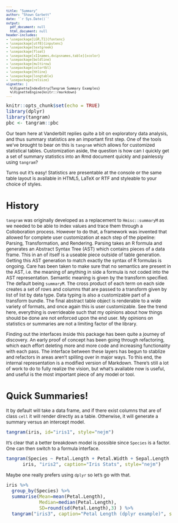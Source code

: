 ```yaml
---
title: "Summary"
author: "Shawn Garbett"
date: '`r Sys.Date()`'
output:
  pdf_document: null
  html_document: null
header-includes:
- \usepackage[LGR,T1]{fontenc}
- \usepackage[utf8]{inputenc}
- \usepackage{textgreek}
- \usepackage{float}
- \usepackage[x11names,dvipsnames,table]{xcolor}
- \usepackage{boldline}
- \usepackage{multirow}
- \usepackage{colortbl}
- \usepackage{hhline}
- \usepackage{longtable}
- \usepackage{relsize}
vignette: |
  %\VignetteIndexEntry{Tangram Summary Examples}
  %\VignetteEngine{knitr::rmarkdown}
---
```


<style type="text/css">

body, td {
   font-size: 12px;
}
code.r{
  font-size: 12px;
}
pre {
  font-size: 10px
}
</style>

```r
knitr::opts_chunk$set(echo = TRUE)
library(dplyr)
library(tangram)
pbc <- tangram::pbc
```
Our team here at Vanderbilt replies quite a bit on exploratory data analysis, and thus summary statistics are an important first step. One of the tools we've brought to bear on this is `tangram` which allows for customized statistical tables. Customization aside, the question is how can I quickly get a set of summary statistics into an Rmd document quickly and painlessly using `tangram`?

Turns out it's easy! Statistics are presentable at the console or the same table layout is available in HTML5, LaTeX or RTF and styleable to your choice of styles.

# History

`tangram` was originally developed as a replacement to `Hmisc::summaryM` as we needed to be able to index values and trace them through a Colloboration process. However to do that, a framework was invented that allowed for complete user customization at each step of the pipeline: Parsing, Transformation, and Rendering. Parsing takes an R formula and generates an Abstract Syntax Tree (AST) which contains pieces of a data frame. This in an of itself is a useable piece outside of table generation. Getting this AST generation to match exactly the syntax of R formulas is ongoing. Care has been taken to make sure that no semantics are present in the AST, i.e. the meaning of anything in side a formula is not coded into the AST representation. Semantic meaning is given by the transform specified. The default being `summaryM`. The cross product of each term on each side creates a set of rows and columns that are passed to a transform given by list of list by data type. Data typing is also a customizable part of a transform bundle. The final abstract table object is renderable to a wide variety of formats, and once again this is user customizable. See the trend here, everything is overrideable such that my opinions about how things should be done are not enforced upon the end user. My opinions on statistics or summaries are not a limiting factor of the library.

Finding out the interfaces inside this package has been quite a journey of discovery. An early proof of concept has been going through refactoring, which each effort deleting more and more code and increasing functionality with each pass. The interface between these layers has begun to stablize and refactors in areas aren't spilling over in major ways. To this end, the internal representation is a modified version of Markdown. There's still a lot of work to do to fully realize the vision, but what's available now is useful, and useful is the most important piece of any model or tool.

# Quick Summaries!

It by default will take a data frame, and if there exist columns that are of class `cell` it will render directly as a table. Otherwise, it will generate a summary versus an intercept model.

```r
tangram(iris, id="iris1", style="nejm")
```

It's clear that a better breakdown model is possible since `Species` is a factor. One can then switch to a formula interface.

```r
tangram(Species ~ Petal.Length + Petal.Width + Sepal.Length + Sepal.Width,
      iris, "iris2", caption="Iris Stats", style="nejm")
```

Maybe one really prefers using `dplyr` so let's go with that.

```r
iris %>%
  group_by(Species) %>%
  summarise(Mean=mean(Petal.Length),
            Median=median(Petal.Length),
            SD=round(sd(Petal.Length),3) ) %>%
  tangram("iris3", caption="Petal Length (dplyr example)", style="nejm")
```

<br/>


